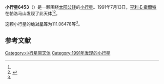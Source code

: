 {{Infobox planet
| bgcolour = #FFFFC0
| name = 6453
| symbol = 
| image = 
| caption = 
| discovery = yes
| discovery_ref = 
| discoverer = [[亨利·E·霍爾特|亨利·E·霍爾特]]
| discovery_site = [[帕洛马山|帕洛马山]] 
| discovered = 1991年7月13日
| designations = yes
| mp_name = 
| named_after = 
| alt_names = 1991 NY/ 1950 QF1 / 1979 WT1 / 1987 SF30 / 1987 SG23
| mp_category = [[主带小行星|主带小行星]]
| orbit_ref = <ref name="a">[http://ssd.jpl.nasa.gov/sbdb.cgi?sstr=6453 6453] {{Wayback|url=http://ssd.jpl.nasa.gov/sbdb.cgi?sstr=6453 |date=20110610041220 }}，小行星數據庫瀏覽器（JPL Small-Body Database Browser）－[[美国国家航空航天局|美国国家航空航天局]]喷气推进实验室</ref>
| epoch = 2456400.5 (2013年4月18日更新)
| aphelion = {{convert|3.3981567|AU|km|3|abbr=on|lk=out}}
| perihelion = {{convert|1.7263959|AU|km|3|abbr=on}}
| semimajor = {{convert|2.5622763|AU|km|3|abbr=on}}
| eccentricity = 0.3262257
| period = 1498.08819 [[日|日]]<br />4.1[[儒略年|儒略年]]
| avg_speed = 
| inclination = 5.03405
| asc_node = 196.75758
| mean_anomaly = 
| arg_peri = 111.06478
| satellites = 
| physical_characteristics = yes
| dimensions = 
| mass = 
| density = 
| surface_grav = 
| escape_velocity = 
| sidereal_day = 
| axial_tilt = 
| pole_ecliptic_lat = 
| pole_ecliptic_lon = 
| albedo = 
| temperatures= 
| temp_name1 = 
| mean_temp_1 = 
| max_temp_1 = 
| temp_name2 = 
| max_temp_2 = 
| spectral_type = 
| abs_magnitude = 111.06478
}}

'''小行星6453'''（{{lang-en|6453}}）是一颗围绕[[太阳|太阳]][[公转|公转]]的[[小行星|小行星]]。1991年7月13日，[[亨利·E·霍爾特|亨利·E·霍爾特]]在帕洛马山发现了此天体<ref name="a" /><ref>{{cite news|title=小行星列表|url=http://cfa-www.harvard.edu/iau/lists/NumberedMPs.txt|accessdate=2013-07-08|newspaper=哈佛大学|archive-date=2008-05-17|archive-url=https://web.archive.org/web/20080517010638/http://cfa-www.harvard.edu/iau/lists/NumberedMPs.txt|dead-url=no}}</ref>。

这颗小行星的[[绝对星等|绝对星等]]为111.06478等<ref name="a" />。

==参考文献==
{{reflist}}
{{Minor Planet Number|[[小行星6452|小行星6452]]|[[小行星6454|小行星6454]]}}

{{小天体}}

[[Category:小行星带天体|Category:小行星带天体]]
[[Category:1991年发现的小行星|Category:1991年发现的小行星]]

{{asteroid-stub}}